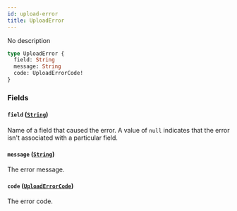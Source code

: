 ```yaml
---
id: upload-error
title: UploadError
---
```



No description

```graphql
type UploadError {
  field: String
  message: String
  code: UploadErrorCode!
}
```


### Fields

#### `field` ([`String`](../../../developer/api-reference/scalars/string))

Name of a field that caused the error. A value of `null` indicates that the error isn't associated with a particular field.


#### `message` ([`String`](../../../developer/api-reference/scalars/string))

The error message.


#### `code` ([`UploadErrorCode`](../../../developer/api-reference/enums/upload-error-code))

The error code.




